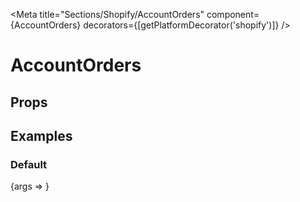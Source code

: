 


<Meta
  title="Sections/Shopify/AccountOrders"
  component={AccountOrders}
  decorators={[getPlatformDecorator('shopify')]}
/>

# AccountOrders

<Description />

## Props

<ArgsTable of={AccountOrders} />

## Examples

### Default

<Preview>
  <Story name="Default" decorators={[getCustomerDecorator('john@shopify-platform.com')]}>
    {args => <AccountOrders {...args} />}
  </Story>
</Preview>
